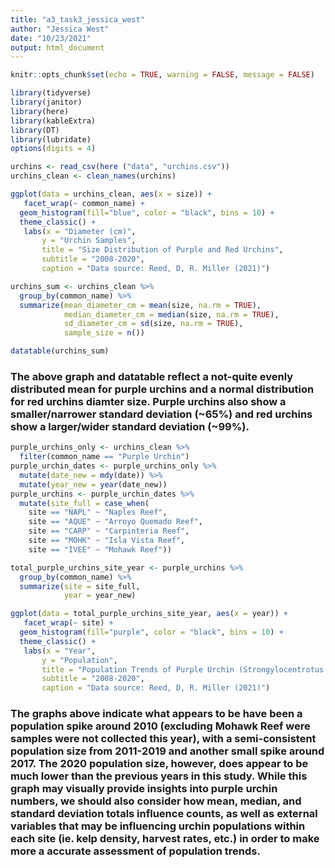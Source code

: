 ```yaml
---
title: "a3_task3_jessica_west"
author: "Jessica West"
date: "10/23/2021"
output: html_document
---
```


```r
knitr::opts_chunk$set(echo = TRUE, warning = FALSE, message = FALSE)

library(tidyverse)
library(janitor)
library(here)
library(kableExtra)
library(DT)
library(lubridate)
options(digits = 4)
```

```r
urchins <- read_csv(here ("data", "urchins.csv"))
urchins_clean <- clean_names(urchins)
```

```r
ggplot(data = urchins_clean, aes(x = size)) + 
   facet_wrap(~ common_name) +
  geom_histogram(fill="blue", color = "black", bins = 10) +
  theme_classic() +
   labs(x = "Diameter (cm)", 
       y = "Urchin Samples", 
       title = "Size Distribution of Purple and Red Urchins",
       subtitle = "2008-2020",
       caption = "Data source: Reed, D, R. Miller (2021)")

urchins_sum <- urchins_clean %>% 
  group_by(common_name) %>% 
  summarize(mean_diameter_cm = mean(size, na.rm = TRUE),
            median_diameter_cm = median(size, na.rm = TRUE),
            sd_diameter_cm = sd(size, na.rm = TRUE),
            sample_size = n())

datatable(urchins_sum)
```
### The above graph and datatable reflect a not-quite evenly distributed mean for purple urchins and a normal distribution for red urchins diamter size. Purple urchins also show a smaller/narrower standard deviation (~65%) and red urchins show a larger/wider standard deviation (~99%).


```r
purple_urchins_only <- urchins_clean %>% 
  filter(common_name == "Purple Urchin")
purple_urchin_dates <- purple_urchins_only %>% 
  mutate(date_new = mdy(date)) %>% 
  mutate(year_new = year(date_new))
purple_urchins <- purple_urchin_dates %>%
  mutate(site_full = case_when(
    site == "NAPL" ~ "Naples Reef",
    site == "AQUE" ~ "Arroyo Quemado Reef",
    site == "CARP" ~ "Carpinteria Reef",
    site == "MOHK" ~ "Isla Vista Reef",
    site == "IVEE" ~ "Mohawk Reef"))
```

```r
total_purple_urchins_site_year <- purple_urchins %>% 
  group_by(common_name) %>% 
  summarize(site = site_full,
            year = year_new)
```

```r
ggplot(data = total_purple_urchins_site_year, aes(x = year)) + 
   facet_wrap(~ site) +
  geom_histogram(fill="purple", color = "black", bins = 10) +
  theme_classic() +
   labs(x = "Year", 
       y = "Population", 
       title = "Population Trends of Purple Urchin (Strongylocentrotus purpuratus)",
       subtitle = "2008-2020",
       caption = "Data source: Reed, D, R. Miller (2021)")
```

### The graphs above indicate what appears to be have been a population spike around 2010 (excluding Mohawk Reef were samples were not collected this year), with a semi-consistent population size from 2011-2019 and another small spike around 2017. The 2020 population size, however, does appear to be much lower than the previous years in this study. While this graph may visually provide insights into purple urchin numbers, we should also consider how mean, median, and standard deviation totals influence counts, as well as external variables that may be influencing urchin populations within each site (ie. kelp density, harvest rates, etc.) in order to make more a accurate assessment of population trends.


